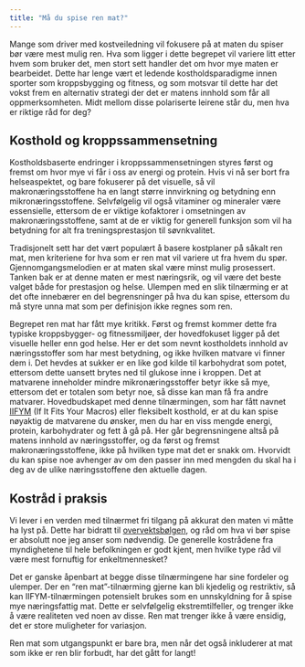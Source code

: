 ```yaml
---
title: "Må du spise ren mat?"
---
```


Mange som driver med kostveiledning vil fokusere på at maten du spiser bør være mest mulig ren. Hva som ligger i dette begrepet vil variere litt etter hvem som bruker det, men stort sett handler det om hvor mye maten er bearbeidet. Dette har lenge vært et ledende kostholdsparadigme innen sporter som kroppsbygging og fitness, og som motsvar til dette har det vokst frem en alternativ strategi der det er matens innhold som får all oppmerksomheten. Midt mellom disse polariserte leirene står du, men hva er riktige råd for deg?

## Kosthold og kroppssammensetning

Kostholdsbaserte endringer i kroppssammensetningen styres først og fremst om hvor mye vi får i oss av energi og protein. Hvis vi nå ser bort fra helseaspektet, og bare fokuserer på det visuelle, så vil makronæringsstoffene ha en langt større innvirkning og betydning enn mikronæringsstoffene. Selvfølgelig vil også vitaminer og mineraler være essensielle, ettersom de er viktige kofaktorer i omsetningen av makronæringsstoffene, samt at de er viktig for generell funksjon som vil ha betydning for alt fra treningsprestasjon til søvnkvalitet.

Tradisjonelt sett har det vært populært å basere kostplaner på såkalt ren mat, men kriteriene for hva som er ren mat vil variere ut fra hvem du spør. Gjennomgangsmelodien er at maten skal være minst mulig prosessert. Tanken bak er at denne maten er mest næringsrik, og vil være det beste valget både for prestasjon og helse. Ulempen med en slik tilnærming er at det ofte innebærer en del begrensninger på hva du kan spise, ettersom du må styre unna mat som per definisjon ikke regnes som ren.

Begrepet ren mat har fått mye kritikk. Først og fremst kommer dette fra typiske kroppsbygger- og fitnessmiljøer, der hovedfokuset ligger på det visuelle heller enn god helse. Her er det som nevnt kostholdets innhold av næringsstoffer som har mest betydning, og ikke hvilken matvare vi finner dem i. Det hevdes at sukker er en like god kilde til karbohydrat som potet, ettersom dette uansett brytes ned til glukose inne i kroppen. Det at matvarene inneholder mindre mikronæringsstoffer betyr ikke så mye, ettersom det er totalen som betyr noe, så disse kan man få fra andre matvarer. Hovedbudskapet med denne tilnærmingen, som har fått navnet [IIFYM](http://www.myrevolution.no/s/iifym-fleksibelt-kosthold/) (If It Fits Your Macros) eller fleksibelt kosthold, er at du kan spise nøyaktig de matvarene du ønsker, men du har en viss mengde energi, protein, karbohydrater og fett å gå på. Her går begrensningene altså på matens innhold av næringsstoffer, og da først og fremst makronæringsstoffene, ikke på hvilken type mat det er snakk om. Hvorvidt du kan spise noe avhenger av om den passer inn med mengden du skal ha i deg av de ulike næringsstoffene den aktuelle dagen.

## Kostråd i praksis

Vi lever i en verden med tilnærmet fri tilgang på akkurat den maten vi måtte ha lyst på. Dette har bidratt til [overvektsbølgen](..artikler/hvorfor-er-vi-feite.qmd), og råd om hva vi bør spise er absolutt noe jeg anser som nødvendig. De generelle kostrådene fra myndighetene til hele befolkningen er godt kjent, men hvilke type råd vil være mest fornuftig for enkeltmennesket?

Det er ganske åpenbart at begge disse tilnærmingene har sine fordeler og ulemper. Der en "ren mat"-tilnærming gjerne kan bli kjedelig og restriktiv, så kan IIFYM-tilnærmingen potensielt brukes som en unnskyldning for å spise mye næringsfattig mat. Dette er selvfølgelig ekstremtilfeller, og trenger ikke å være realiteten ved noen av disse. Ren mat trenger ikke å være ensidig, det er store muligheter for variasjon.

Ren mat som utgangspunkt er bare bra, men når det også inkluderer at mat som ikke er ren blir forbudt, har det gått for langt!

